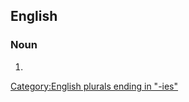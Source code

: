 ==English==

===Noun===
{{head|en|noun form}}

# {{plural of|filly|lang=en}}

[[Category:English plurals ending in "-ies"]]